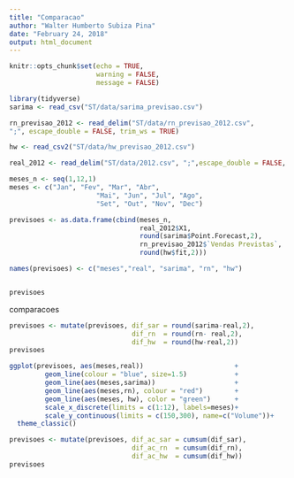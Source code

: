 ```yaml
---
title: "Comparacao"
author: "Walter Humberto Subiza Pina"
date: "February 24, 2018"
output: html_document
---
```


```r
knitr::opts_chunk$set(echo = TRUE,
                      warning = FALSE,
                      message = FALSE)
```


```r
library(tidyverse)
sarima <- read_csv("ST/data/sarima_previsao.csv")

rn_previsao_2012 <- read_delim("ST/data/rn_previsao_2012.csv",
";", escape_double = FALSE, trim_ws = TRUE)

hw <- read_csv2("ST/data/hw_previsao_2012.csv")

real_2012 <- read_delim("ST/data/2012.csv", ";",escape_double = FALSE, col_names = FALSE,locale = locale(decimal_mark = ","),trim_ws = TRUE)
```


```r
meses_n <- seq(1,12,1)
meses <- c("Jan", "Fev", "Mar", "Abr", 
                      "Mai", "Jun", "Jul", "Ago",
                      "Set", "Out", "Nov", "Dec")

previsoes <- as.data.frame(cbind(meses_n,
                                 real_2012$X1,
                                 round(sarima$Point.Forecast,2),
                                 rn_previsao_2012$`Vendas Previstas`,
                                 round(hw$fit,2)))

names(previsoes) <- c("meses","real", "sarima", "rn", "hw")


previsoes
```

comparacoes

```r
previsoes <- mutate(previsoes, dif_sar = round(sarima-real,2),
                               dif_rn  = round(rn- real,2),
                               dif_hw  = round(hw-real,2))
previsoes
```


```r
ggplot(previsoes, aes(meses,real))                       +
         geom_line(colour = "blue", size=1.5)            +
         geom_line(aes(meses,sarima))                    +
         geom_line(aes(meses,rn), colour = "red")        +
         geom_line(aes(meses, hw), color = "green")      +
         scale_x_discrete(limits = c(1:12), labels=meses)+
         scale_y_continuous(limits = c(150,300), name=c("Volume"))+
  theme_classic()
```



```r
previsoes <- mutate(previsoes, dif_ac_sar = cumsum(dif_sar),
                               dif_ac_rn  = cumsum(dif_rn),
                               dif_ac_hw  = cumsum(dif_hw))
previsoes
```

